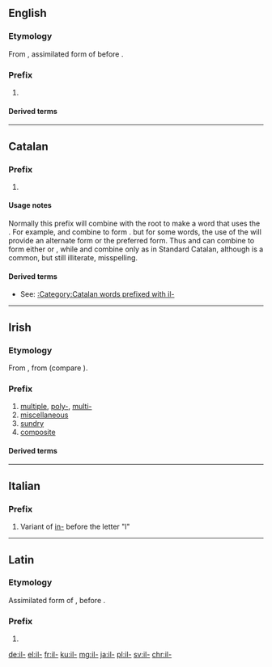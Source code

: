 {{also|Appendix:Variations of "il"}}
==English==

===Etymology===
From {{etyl|la|en}} {{term|il-|lang=la}}, assimilated form of {{term|in-|lang=la}} before {{term||l-|lang=la}}.

===Prefix===
{{en-prefix}}

# {{non-gloss definition|[[not]]; a form of the prefix [[in-]], used before ''l''}}

====Derived terms====
{{prefixsee|en}}

----

==Catalan==

===Prefix===
{{head|ca|prefix}}

# {{ca-form of|Form used before a root beginning with the letter ''l''|in-}}

====Usage notes====
Normally this prefix will combine with the root to make a word that uses the {{term|lang=ca|ela geminada}}. For example, {{term|lang=ca|il-}} and {{term|lang=ca|legal}} combine to form {{term|lang=ca|il·legal}}. but for some words, the use of the {{term|lang=ca|ela palatal}} will provide an alternate form or the preferred form. Thus {{term||il-}} and {{term|lang=ca|legible}} can combine to form either {{term|lang=ca|illegible}} or {{term|lang=ca|il·legible}}, while {{term||il-}} and {{term|lang=ca|letrat||literate}} combine only as {{term|lang=ca|illetrat||illiterate}} in Standard Catalan, although {{term|lang=ca|il·letrat}} is a common, but still illiterate, misspelling.

====Derived terms====
* See: [[:Category:Catalan words prefixed with il-]]

----

==Irish==

===Etymology===
From {{etyl|sga|ga}} {{term|il||much, many|lang=sga}}, from {{etyl|ine-pro|ga}} {{m|ine-pro|*pelh₁-}} (compare {{etyl|grc|-}} {{term|πολύς||much|lang=grc}}).

===Prefix===
{{head|ga|prefix}}

# [[multiple]], [[poly-]], [[multi-]]
# [[miscellaneous]]
# [[sundry]]
# [[composite]]

====Derived terms====
{{prefixsee|ga}}

----

==Italian==

===Prefix===
{{head|it|prefix}}

# Variant of [[in-]] before the letter "l"

----

==Latin==

===Etymology===
Assimilated form of {{term|in-|lang=la}}, before {{term||l-|lang=la}}.

===Prefix===
{{head|la|prefix}}

# {{alternative form of|in-|lang=la}}

[[de:il-]]
[[el:il-]]
[[fr:il-]]
[[ku:il-]]
[[mg:il-]]
[[ja:il-]]
[[pl:il-]]
[[sv:il-]]
[[chr:il-]]